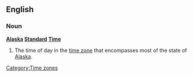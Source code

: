 ==English==
{{wikipedia}}
===Noun===
'''[[Alaska]] [[standard|Standard]] [[time|Time]]'''
# The time of day in the [[time zone]] that encompasses most of the state of [[Alaska]].

[[Category:Time zones]]